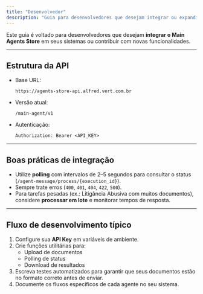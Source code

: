 ```yaml
---
title: "Desenvolvedor"
description: "Guia para desenvolvedores que desejam integrar ou expandir o uso do Main Agents Store."
---
```


Este guia é voltado para desenvolvedores que desejam **integrar o Main Agents Store** em seus sistemas ou contribuir com novas funcionalidades.

---

## Estrutura da API

- Base URL:  
  ```
  https://agents-store-api.alfred.vert.com.br
  ```

- Versão atual:  
  ```
  /main-agent/v1
  ```

- Autenticação:  
  ```http
  Authorization: Bearer <API_KEY>
  ```

---

## Boas práticas de integração

- Utilize **polling** com intervalos de 2–5 segundos para consultar o status (`/agent-message/process/{execution_id}`).
- Sempre trate erros (`400`, `401`, `404`, `422`, `500`).
- Para tarefas pesadas (ex.: Litigância Abusiva com muitos documentos), considere **processar em lote** e monitorar tempos de resposta.

---

## Fluxo de desenvolvimento típico

1. Configure sua **API Key** em variáveis de ambiente.  
2. Crie funções utilitárias para:
   - Upload de documentos
   - Polling de status
   - Download de resultados
3. Escreva testes automatizados para garantir que seus documentos estão no formato correto antes de enviar.  
4. Documente os fluxos específicos de cada agente no seu sistema.
